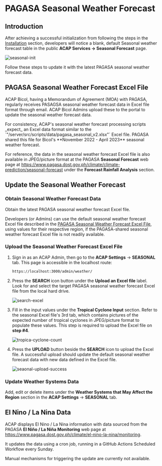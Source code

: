 
# PAGASA Seasonal Weather Forecast

## Introduction

After achieving a successful initialization from following the steps in the [Installation](/installation) section, developers will notice a blank, default Seasonal weather forecast table in the public **ACAP Services → Seasonal Forecast** page.

![seasonal-init](https://firebasestorage.googleapis.com/v0/b/assets-cms.appspot.com/o/users%2FAwryJ0MU8zdxQFh9y0L0x2sSt8z1%2FxHwCJYnRqaxO4eKjjXPV_thumbnail?alt=media&token=e25471b0-6855-4dc6-b021-7674b3b6faa9)

Follow these steps to update it with the latest PAGASA seasonal weather forecast data.


## PAGASA Seasonal Weather Forecast Excel File

ACAP Bicol, having a Memorandum of Agreement (MOA) with PAGASA, regularly receives PASAGSA seasonal weather forecast data in Excel file format through email. ACAP Bicol Admins upload these to the portal to update the seasonal weather forecast data.

<Callout type="warning">
For consistency, ACAP's seasonal weather forecast processing scripts _expect_ an Excel data format similar to the `"/server/src/scripts/data/pagasa_seasonal_v2.xlsx"` Excel file. PAGASA shared this file for Bicol's **November 2022 - April 2023** seasonal weather forecast.
</Callout>

<FileTree>
  <FileTree.Folder name="server" defaultOpen>
    <FileTree.Folder name="src" defaultOpen>
      <FileTree.Folder name="scripts" defaultOpen>
        <FileTree.Folder name="data" defaultOpen>
          <FileTree.File name="pagasa_seasonal_v2.xlsx" />
        </FileTree.Folder>
      </FileTree.Folder>
    </FileTree.Folder>
  </FileTree.Folder>
</FileTree>

For reference, the data in the seasonal weather forecast Excel file is also available in JPEG/picture format at the PAGASA **Seasonal Forecast** web page at https://www.pagasa.dost.gov.ph/climate/climate-prediction/seasonal-forecast under the **Forecast Rainfall Analysis** section.

## Update the Seasonal Weather Forecast

<Steps>

### Obtain Seasonal Weather Forecast Data

Obtain the latest PAGASA seasonal weather forecast Excel file.

Developers (or Admins) can use the default seasonal weather forecast Excel file described in the [PAGASA Seasonal Weather Forecast Excel File](#pagasa-seasonal-weather-forecast-excel-file), using values for their respective region, if the PAGASA-shared seasonal weather forecast Excel file is not readily available.

### Upload the Seasonal Weather Forecast Excel File

1. Sign in as an ACAP Admin, then go to the **ACAP Settings** → **SEASONAL** tab. This page is accessible in the localhost route:
   ```bash copy
   https://localhost:3000/admin/weather/
   ```

2. Press the **SEARCH** icon button under the **Upload an Excel file** label. Look for and select the target PAGASA seasonal weather forecast Excel file from the local hard drive.

   ![search-excel](https://firebasestorage.googleapis.com/v0/b/assets-cms.appspot.com/o/users%2FAwryJ0MU8zdxQFh9y0L0x2sSt8z1%2FCcnoVvo5Eh7Jp3HnpJ3B_thumbnail?alt=media&token=1e019579-cb34-4943-a90f-7fe2abaf7d28)

3. Fill in the input values under the **Tropical Cyclone Input** section. Refer to the seasonal Excel file's 3rd tab, which contains pictures of the expected number of tropical cyclones in JPEG/picture format to populate these values. This step is required to upload the Excel file on **step #4**.

   ![tropica-cyclone-count](https://firebasestorage.googleapis.com/v0/b/assets-cms.appspot.com/o/users%2FAwryJ0MU8zdxQFh9y0L0x2sSt8z1%2FSWft12B3Olh52MASPYZ3_thumbnail?alt=media&token=6364d5ff-0721-41c3-9ca9-c8e2c48a2222)

4. Press the **UPLOAD** button beside the **SEARCH** icon to upload the Excel file. A successful upload should update the default seasonal weather forecast data with new data defined in the Excel file.

   ![seaonal-upload-success](https://firebasestorage.googleapis.com/v0/b/assets-cms.appspot.com/o/users%2FAwryJ0MU8zdxQFh9y0L0x2sSt8z1%2Fr3eKqHtFf39IZblyPXHT_thumbnail?alt=media&token=f51db117-6ca9-4591-ac42-987c7b218699)

### Update Weather Systems Data

Add, edit or delete items under the **Weather Systems that May Affect the Region** section in the **ACAP Settings** → **SEASONAL** tab.

</Steps>

## El Nino / La Nina Data

ACAP displays El Nino / La Nina information with data sourced from the PAGASA **El Niño / La Niña Monitoring** web page at https://www.pagasa.dost.gov.ph/climate/el-nino-la-nina/monitoring.

It updates the data using a cron job, running in a GitHub Actions Scheduled Workflow every Sunday.

<Callout type="info" emoji="ℹ️">
Manual mechanisms for triggering the update are currently not available.
</Callout>